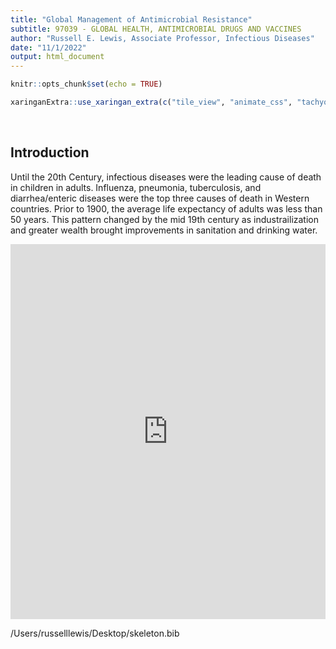 ```yaml
---
title: "Global Management of Antimicrobial Resistance"
subtitle: 97039 - GLOBAL HEALTH, ANTIMICROBIAL DRUGS AND VACCINES
author: "Russell E. Lewis, Associate Professor, Infectious Diseases"
date: "11/1/2022"
output: html_document
---
```


```r
knitr::opts_chunk$set(echo = TRUE)
```

```r
xaringanExtra::use_xaringan_extra(c("tile_view", "animate_css", "tachyons"))
```
<br>

## Introduction

Until the 20th Century, infectious diseases were the leading cause of death in children in adults. Influenza, pneumonia, tuberculosis, and diarrhea/enteric diseases were the top three causes of death in Western countries. Prior to 1900, the average life expectancy of adults was less than 50 years. This pattern changed by the mid 19th century as industrailization and greater wealth brought improvements in sanitation and drinking water.

<iframe src="https://ourworldindata.org/grapher/life-expectancy?tab=chart" loading="lazy" style="width: 100%; height: 600px; border: 0px none;"></iframe>

/Users/russelllewis/Desktop/skeleton.bib